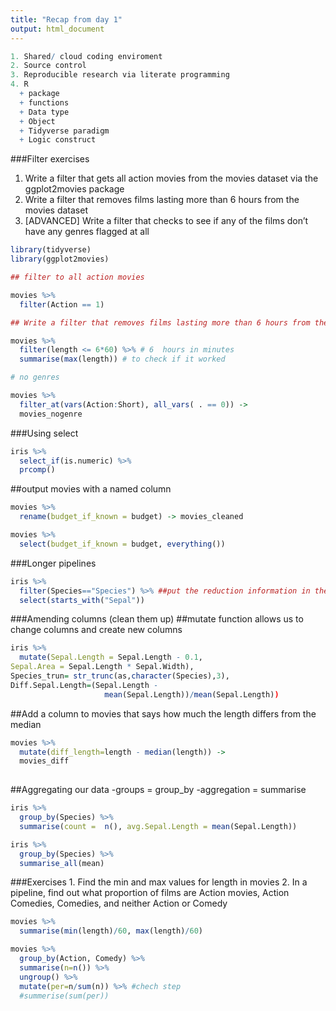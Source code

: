 ```yaml
---
title: "Recap from day 1"
output: html_document
---
```

```r
1. Shared/ cloud coding enviroment
2. Source control
3. Reproducible research via literate programming
4. R
  + package
  + functions
  + Data type
  + Object
  + Tidyverse paradigm
  + Logic construct
```

###Filter  exercises

1. Write a filter that gets all action movies from the movies dataset via the ggplot2movies package
2. Write a filter that removes films lasting more than 6 hours from the movies dataset
3. [ADVANCED] Write a filter that checks to see if any of the films don’t have any genres flagged at all

```r
library(tidyverse)
library(ggplot2movies)

## filter to all action movies

movies %>% 
  filter(Action == 1)

## Write a filter that removes films lasting more than 6 hours from the movies dataset

movies %>% 
  filter(length <= 6*60) %>% # 6  hours in minutes
  summarise(max(length)) # to check if it worked

# no genres

movies %>% 
  filter_at(vars(Action:Short), all_vars( . == 0)) ->
  movies_nogenre
```

###Using select

```r
iris %>% 
  select_if(is.numeric) %>% 
  prcomp()
```

##output movies with a named column

```r
movies %>% 
  rename(budget_if_known = budget) -> movies_cleaned

movies %>% 
  select(budget_if_known = budget, everything())
```
###Longer pipelines

```r
iris %>% 
  filter(Species=="Species") %>% ##put the reduction information in the right order
  select(starts_with("Sepal"))
```
###Amending columns (clean them up)
##mutate function allows us to change columns and create new columns
```r
iris %>% 
  mutate(Sepal.Length = Sepal.Length - 0.1,
Sepal.Area = Sepal.Length * Sepal.Width),
Species_trun= str_trunc(as,character(Species),3),
Diff.Sepal.Length=(Sepal.Length -
                     mean(Sepal.Length))/mean(Sepal.Length))

```
##Add a column to movies that says how much the length differs from the median

```r
movies %>% 
  mutate(diff_length=length - median(length)) ->
  movies_diff
  
```

##Aggregating our data
-groups = group_by
-aggregation =  summarise

```r
iris %>% 
  group_by(Species) %>% 
  summarise(count =  n(), avg.Sepal.Length = mean(Sepal.Length))

iris %>% 
  group_by(Species) %>% 
  summarise_all(mean)


```

###Exercises
1. Find the min and max values for length in movies
2. In a pipeline, find out what proportion of films are Action movies, Action Comedies, Comedies, and neither Action or Comedy

```r
movies %>%
  summarise(min(length)/60, max(length)/60)

movies %>% 
  group_by(Action, Comedy) %>% 
  summarise(n=n()) %>% 
  ungroup() %>% 
  mutate(per=n/sum(n)) %>% #chech step
  #summerise(sum(per))
  
```



